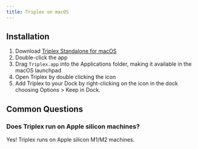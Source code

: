 ```yaml
---
title: Triplex on macOS
---
```


## Installation

1. Download [Triplex Standalone for macOS](/download)
1. Double-click the app
1. Drag `Triplex.app` into the Applications folder, making it available in the macOS launchpad
1. Open Triplex by double clicking the icon
1. Add Triplex to your Dock by right-clicking on the icon in the dock choosing Options > Keep in Dock.

## Common Questions

### Does Triplex run on Apple silicon machines?

Yes! Triplex runs on Apple silicon M1/M2 machines.

